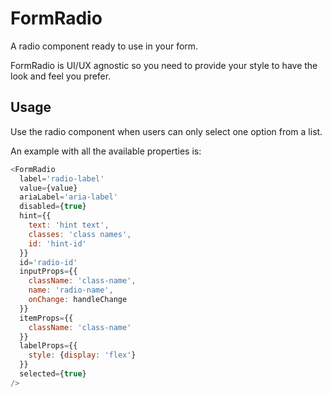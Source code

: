 
<Meta title="DCXLibrary/Form/Radio/documentation" component={FormRadio} />

# FormRadio

A radio component ready to use in your form. 

FormRadio is UI/UX agnostic so you need to provide your style to have the look and feel you prefer.

## Usage

Use the radio component when users can only select one option from a list.

An example with all the available properties is:

```js
<FormRadio
  label='radio-label'
  value={value}
  ariaLabel='aria-label'
  disabled={true}
  hint={{
    text: 'hint text',
    classes: 'class names',
    id: 'hint-id'
  }}
  id='radio-id'
  inputProps={{
    className: 'class-name',
    name: 'radio-name',
    onChange: handleChange
  }}
  itemProps={{
    className: 'class-name'
  }}
  labelProps={{
    style: {display: 'flex'}
  }}
  selected={true}
/>
```

<Props of={FormRadio} />
